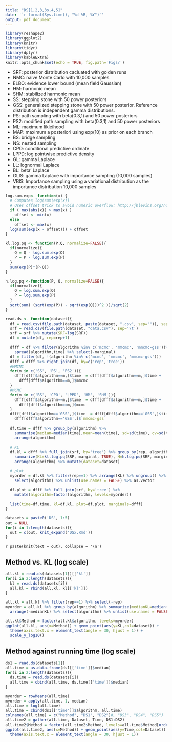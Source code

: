 ```yaml
---
title: "DS[1,2,3,3s,4,5]"
date: '`r format(Sys.time(), "%d %B, %Y")`'
output: pdf_document
---
```


```r
library(reshape2)
library(ggplot2)
library(knitr)
library(tidyr)
library(dplyr)
library(kableExtra)
knitr::opts_chunk$set(echo = TRUE, fig.path='Figs/')
```

- SRF: posterior distribution cacluated with golden runs
- NMC: naive Monte Carlo with 10,000 samples
- ELBO: evidence lower bound (mean field Gaussian)
- HM: harmonic mean
- SHM: stabilized harmonic mean
- SS: stepping stone with 50 power posteriors
- GSS: generalized stepping stone with 50 power posterior. Reference distribution is independent gamma distributions.
- PS: path sampling with beta(0.3,1) and 50 power posteriors
- PS2: modified path sampling with beta(0.3,1) and 50 power posteriors
- ML: maximum likleihood
- MAP: maximum a posteriori using exp(10) as prior on each branch
- BS: bridge sampling
- NS: nested sampling
- CPO: conditional predictive ordinate
- LPPD: log pointwise predictive density
- GL: gamma Laplace
- LL: lognormal Laplace
- BL: beta' Laplace
- GLIS: gamma Laplace with importance sampling (10,000 samples)
- VBIS: Importance sampling using a variational distribution as the importance distribution 10,000 samples

```r
log.sum.exp<- function(x) {
  # Computes log(sum(exp(x))
  # Uses offset trick to avoid numeric overflow: http://jblevins.org/notes/log-sum-exp
  if ( max(abs(x)) > max(x) )
    offset <- min(x)
  else
    offset <- max(x)
  log(sum(exp(x - offset))) + offset
}

kl.log.pq <- function(P,Q, normalize=FALSE){
  if(normalize){
    Q = Q - log.sum.exp(Q)
    P = P - log.sum.exp(P)
  }
  sum(exp(P)*(P-Q))
}

h.log.pq <-function(P, Q, normalize=FALSE){
  if(normalize){
    Q = log.sum.exp(Q)
    P = log.sum.exp(P)
  }
  sqrt(sum( (sqrt(exp(P)) - sqrt(exp(Q)))^2 ))/sqrt(2)
}

read.ds <- function(dataset){
  df = read.csv(file.path(dataset, paste(dataset, ".csv", sep="")), sep='\t')
  srf = read.csv(file.path(dataset, "data.csv"), sep='\t')
  srf = srf %>% mutate(SRF=log(SRF))
  df = mutate(df, rep=rep+1)

  dfff = df %>% filter(algorithm %in% c('mcmc', 'mmcmc', 'mmcmc-gss'))%>%
    spread(algorithm,time) %>% select(-marginal)
  df = filter(df, !(algorithm %in% c('mcmc', 'mmcmc', 'mmcmc-gss')))
  dfff = dfff %>% right_join(df, by=c('rep','tree'))
  #MMCMC
  for(m in c('SS', 'PS', 'PS2')){
    dfff[dfff$algorithm==m,]$time  = dfff[dfff$algorithm==m,]$time + 
      dfff[dfff$algorithm==m,]$mmcmc
  }
  #MCMC
  for(m in c('BS', 'CPO', 'LPPD', 'HM', 'SHM')){
    dfff[dfff$algorithm==m,]$time  = dfff[dfff$algorithm==m,]$time + 
      dfff[dfff$algorithm==m,]$mcmc
  }
  dfff[dfff$algorithm=='GSS',]$time  = dfff[dfff$algorithm=='GSS',]$time +
    dfff[dfff$algorithm=='GSS',]$`mmcmc-gss`
  
  df.time = dfff %>% group_by(algorithm) %>% 
    summarise(median=median(time),mean=mean(time), sd=sd(time), cv=sd(time)/mean(time)) %>%
    arrange(algorithm)
  
  # KL
  df.kl = dfff %>% full_join(srf, by='tree') %>% group_by(rep, algorithm) %>%
    summarize(KL=kl.log.pq(SRF, marginal, TRUE), H=h.log.pq(SRF, marginal, TRUE)) %>%
    arrange(algorithm) %>% mutate(dataset=dataset)

  # plot
  myorder = df.kl %>% filter(rep==1) %>% arrange(KL) %>% ungroup() %>%
    select(algorithm) %>% unlist(use.names = FALSE) %>% as.vector
  
  df.plot = dfff %>% full_join(srf, by='tree') %>% 
    mutate(algorithm=factor(algorithm, levels=myorder))

  list(time=df.time, kl=df.kl, plot=df.plot, marginals=dfff)
}
```

```r
datasets = paste0('DS', 1:5)
out = NULL
for(i in 1:length(datasets)){
  out = c(out, knit_expand('DSx.Rmd'))
}
```

`r paste(knit(text = out), collapse = '\n')`

\newpage

## Method vs. KL (log scale)
```r
all.kl = read.ds(datasets[1])[['kl']]
for(i in 2:length(datasets)){
  kl = read.ds(datasets[i])
  all.kl = rbind(all.kl, kl[['kl']])
}

all.kl = all.kl %>% filter(rep==1) %>% select(-rep)
myorder = all.kl %>% group_by(algorithm) %>% summarize(medianKL=median(KL)) %>%
  arrange(-medianKL) %>% select(algorithm) %>% unlist(use.names = FALSE) %>% as.vector

all.kl$Method = factor(all.kl$algorithm, levels=myorder)
ggplot(all.kl, aes(x=Method)) + geom_point(aes(y=KL,col=dataset)) +
  theme(axis.text.x = element_text(angle = 30, hjust = 1)) +
  scale_y_log10() 
```

\newpage

## Method against running time (log scale)
```r
ds1 = read.ds(datasets[1])
all.time = as.data.frame(ds1[['time']]$median)
for(i in 2:length(datasets)){
  ds.time = read.ds(datasets[i])
  all.time = cbind(all.time, ds.time[['time']]$median)
}

myorder = rowMeans(all.time)
myorder = apply(all.time, 1, median)
all.time = log(all.time)
all.time = cbind(ds1[['time']]$algorithm, all.time)
colnames(all.time) = c("Method", "DS1", "DS2")#, "DS3", "DS4", "DS5")
all.time2 = gather(all.time, Dataset, Time, DS1:DS2)
all.time2$Method = factor(all.time2$Method, levels=all.time$Method[order(myorder,decreasing=T)])
ggplot(all.time2, aes(x=Method)) + geom_point(aes(y=Time,col=Dataset)) +
  theme(axis.text.x = element_text(angle = 30, hjust = 1))
```